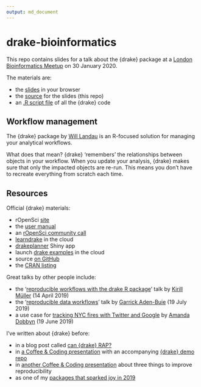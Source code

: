```yaml
---
output: md_document
---
```


# drake-bioinformatics

This repo contains slides for a talk about the {drake} package at a [London Bioinformatics Meetup](https://www.meetup.com/en-AU/Bioinformatics-London/events/ksqwtmybccbnc/){target="_blank"} on 30 January 2020.

The materials are:

* the [slides](https://matt-dray.github.io/drake-bioinformatics/#1) in your browser
* the [source](https://github.com/matt-dray/drake-bioinformatics) for the slides (this repo)
* an [.R script file](https://github.com/matt-dray/drake-bioinformatics/blob/master/drake-beavers-workflow.R) of all the {drake} code 

## Workflow management

The {drake} package by [Will Landau](https://wlandau.github.io/){target="_blank"} is an R-focused solution for managing your analytical workflows. 

What does that mean? {drake} 'remembers' the relationships between objects in your workflow. When you update your analysis, {drake} makes sure that only the impacted objects are re-run. This means you don't have to recreate everything from scratch each time.
 
## Resources
 
Official {drake} materials:

* rOpenSci [site](https://docs.ropensci.org/drake/)
* the [user manual](https://books.ropensci.org/drake/)
* an [rOpenSci community call](https://ropensci.org/commcalls/2019-09-24/)
* [learndrake](https://github.com/wlandau/learndrake) in the cloud
* [drakeplanner](https://wlandau.shinyapps.io/drakeplanner/_w_7935044f/) Shiny app
* launch [drake examples](https://github.com/wlandau/drake-examples) in the cloud
* source [on GitHub](https://github.com/ropensci/drake)
* the [CRAN listing](https://cloud.r-project.org/web/packages/drake/index.html)

Great talks by other people include:

* the '[reproducible workflows with the drake R package](https://krlmlr.github.io/drake-pitch/#1){target="_blank"}' talk by [Kirill Müller](https://twitter.com/krlmlr){target="_blank"} (14 April 2019)
* the '[reproducible data workflows](https://www.garrickadenbuie.com/talk/drake-intro-biodataclub/){target="_blank"}' talk by [Garrick Aden-Buie](https://www.garrickadenbuie.com/){target="_blank"} (19 July 2019)
* a use case for [tracking NYC fires with Twitter and Google](https://www.youtube.com/watch?v=4vu8h_Zh8Wg&feature=youtu.be){target="_blank"} by [Amanda Dobbyn](https://dobb.ae/){target="_blank"} (19 June 2019)

I've written about {drake} before:

* in a blog post called [can {drake} RAP?](https://www.rostrum.blog/2019/07/23/can-drake-rap/){target="_blank"}
* in [a Coffee & Coding presentation](https://github.com/matt-dray/drake-egg-rap/blob/master/docs/drake-presentation.pdf){target="_blank"} with an accompanying [{drake} demo repo](https://github.com/matt-dray/drake-egg-rap)
* in [another Coffee & Coding presentation](https://www.rostrum.blog/2020/01/22/repro-three-things/){target='_blank'} about three things to improve reproducibility
* as one of my [packages that sparked joy in 2019](https://www.rostrum.blog/2019/12/27/pkgs-2019/){target="_blank"}